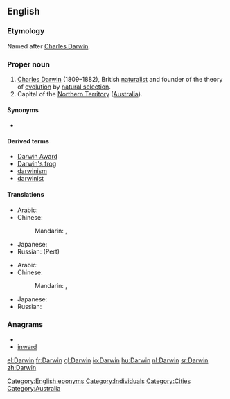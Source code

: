 ==English==
{{wikipedia}}

===Etymology===
Named after [[w:Charles Darwin|Charles Darwin]].

===Proper noun===
{{en-proper noun}}

# [[Charles Darwin]] (1809–1882), British [[naturalist]] and founder of the theory of [[evolution]] by [[natural selection]].
# Capital of the [[Northern Territory]] ([[Australia]]).

====Synonyms====
* {{l|en|Charles Darwin}}

====Derived terms====
* [[Darwin Award]]
*[[Darwin's frog]]
* [[darwinism]]
* [[darwinist]]

====Translations====
{{trans-top|surname}}
* Arabic: {{t|ar|داروين|m|tr=daarwin}}
* Chinese:
*: Mandarin: {{t-|cmn|達爾文|sc=Hani}},  {{t-|cmn|达尔文|tr=Dá'ěrwén|sc=Hani}}
{{trans-mid}}
* Japanese: {{t|ja|ダーウィン|tr=Dāwin}}
* Russian: {{t+|ru|Дарвин|m|tr=Dárvin}} (Pert)
{{trans-bottom}}

{{trans-top|city in Australia}}
* Arabic: {{t|ar|داروين|m|tr=daarwin}}
* Chinese:
*: Mandarin: {{t-|cmn|達爾文|sc=Hani}},  {{t-|cmn|达尔文|tr=Dá'ěrwén|sc=Hani}}
{{trans-mid}}
* Japanese: {{t|ja|ダーウィン|tr=Dāwin}}
* Russian: {{t+|ru|Дарвин|m|tr=Dárvin}}
{{trans-bottom}}

===Anagrams===
* {{alphagram|adinrw}}
* [[inward#English|inward]]

[[Category:English eponyms]]
[[Category:Individuals]]
[[Category:Cities]]
[[Category:Australia]]

[[el:Darwin]]
[[fr:Darwin]]
[[gl:Darwin]]
[[io:Darwin]]
[[hu:Darwin]]
[[nl:Darwin]]
[[sr:Darwin]]
[[zh:Darwin]]